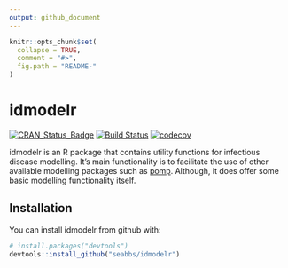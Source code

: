 ```yaml
---
output: github_document
---
```


<!-- README.md is generated from README.Rmd. Please edit that file -->

```r
knitr::opts_chunk$set(
  collapse = TRUE,
  comment = "#>",
  fig.path = "README-"
)
```

# idmodelr

[![CRAN_Status_Badge](http://www.r-pkg.org/badges/version/idmodelr)](https://cran.r-project.org/package=idmodelr)
[![Build Status](https://travis-ci.org/seabbs/idmodelr.svg?branch=master)](https://travis-ci.org/seabbs/idmodelr)
[![codecov](https://codecov.io/gh/seabbs/idmodelr/branch/master/graph/badge.svg)](https://codecov.io/gh/seabbs/idmodelr)

idmodelr is an R package that contains utility functions for infectious disease modelling. It's main functionality is to facilitate the use of other available modelling packages such as [pomp](http://kingaa.github.io/pomp/). Although, it does offer some basic modelling functionality itself.

## Installation

You can install idmodelr from github with:

```r
# install.packages("devtools")
devtools::install_github("seabbs/idmodelr")
```

